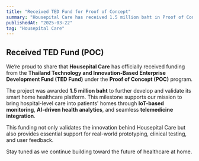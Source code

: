 ```yaml
---
title: "Received TED Fund for Proof of Concept"
summary: "Housepital Care has received 1.5 million baht in Proof of Concept (POC) funding from Thailand's TED Fund to advance its smart home healthcare platform."
publishedAt: "2025-03-22"
tag: "Housepital Care"
---
```


## Received TED Fund (POC)

We’re proud to share that **Housepital Care** has officially received funding from the **Thailand Technology and Innovation-Based Enterprise Development Fund (TED Fund)** under the **Proof of Concept (POC)** program.

The project was awarded **1.5 million baht** to further develop and validate its smart home healthcare platform. This milestone supports our mission to bring hospital-level care into patients' homes through **IoT-based monitoring**, **AI-driven health analytics**, and seamless **telemedicine integration**.

This funding not only validates the innovation behind Housepital Care but also provides essential support for real-world prototyping, clinical testing, and user feedback.

Stay tuned as we continue building toward the future of healthcare at home.
